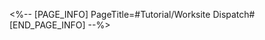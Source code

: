 <%-- [PAGE_INFO]
PageTitle=#Tutorial/Worksite Dispatch#
[END_PAGE_INFO] --%>
{{Tutorial
|sort      = 601001
|title     = Worksite Dispatch
|subtitle  = 
|type      = Adventure
|about     = 
|image1    = Tutorial Worksite Dispatch 1.png{{subst:void|<!--$UPLOAD:<<SpriteOutput/TutorialPic/TutorialPage_601001.png>-<Tutorial Worksite Dispatch 1.png>-<Tutorial Files>>-->}}
|text1     = Various {{Color|h|nobold=1|freight containers}} are placed on the assembly line. Adjust the position of the {{Color|h|nobold=1|freight containers}} to fill gaps in the road or remove obstacles to open new passages.
|image2    = Tutorial Worksite Dispatch 2.png{{subst:void|<!--$UPLOAD:<<SpriteOutput/TutorialPic/TutorialPage_601002.png>-<Tutorial Worksite Dispatch 2.png>-<Tutorial Files>>-->}}
|text2     = Manual operation can only make minor adjustments to the {{Color|h|nobold=1|freight containers}} on the assembly line. The lights on the control panel indicate the range of the adjustments that can be performed.
}}